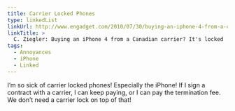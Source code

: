 ```yaml
---
title: Carrier Locked Phones
type: linkedList
linkUrl: http://www.engadget.com/2010/07/30/buying-an-iphone-4-from-a-canadian-carrier-its-locked
linkTitle: >
  C. Ziegler: Buying an iPhone 4 from a Canadian carrier? It's locked
tags:
  - Annoyances
  - iPhone
  - Linked
---
```


I’m so sick of carrier locked phones! Especially the iPhone! If I sign a contract with a carrier, I can keep paying, or I can pay the termination fee. We don’t need a carrier lock on top of that!

